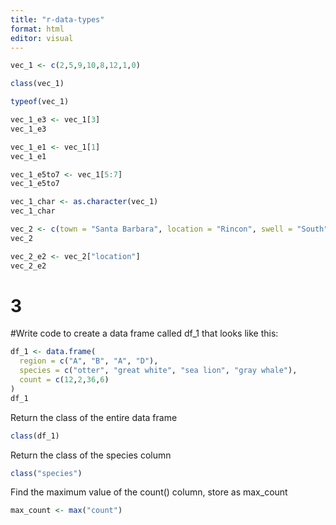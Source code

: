 ```yaml
---
title: "r-data-types"
format: html
editor: visual
---
```


```r
vec_1 <- c(2,5,9,10,8,12,1,0)

class(vec_1)
```
```r
typeof(vec_1)
```

```r
vec_1_e3 <- vec_1[3]
vec_1_e3
```
```r
vec_1_e1 <- vec_1[1]
vec_1_e1
```

```r
vec_1_e5to7 <- vec_1[5:7]
vec_1_e5to7
```
```r
vec_1_char <- as.character(vec_1)
vec_1_char
```
```r
vec_2 <- c(town = "Santa Barbara", location = "Rincon", swell = "South")
vec_2
```
```r
vec_2_e2 <- vec_2["location"]
vec_2_e2
```

# 3
#Write code to create a data frame called df_1 that looks like this:

```r
df_1 <- data.frame(
  region = c("A", "B", "A", "D"),
  species = c("otter", "great white", "sea lion", "gray whale"),
  count = c(12,2,36,6)
)
df_1
```
Return the class of the entire data frame
```r

class(df_1)
```
Return the class of the species column
```r
class("species")
```

Find the maximum value of the count() column, store as max_count
```r
max_count <- max("count")
```
















